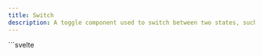 ```yaml
---
title: Switch
description: A toggle component used to switch between two states, such as on and off.
---
```


<Tabs>
  <TabItem label="Preview">
    <SwitchPreview />
  </TabItem>
  <TabItem label="Usage">
    ```svelte
    <script lang="ts">
      import { Switch, themeConfig } from "@dxdns/feflow"

      const { colors } = $derived(themeConfig())
      const sizes = ["xs", "sm", "md", "lg", "xl"]
    </script>

    <div
      style="
        max-width: 300px; 
        margin: 3rem auto; 
        line-height: 3;
        "
    >
      <Switch />

      <Switch>
        {#snippet label()}
          <span style="color: {colors.colorInfo};">label custom snippet</span>
        {/snippet}
      </Switch>

      <Switch size="md">
        <svg
          xmlns="http://www.w3.org/2000/svg"
          viewBox="0 0 384 512"
          width="16px"
          height="16px"
          style="margin: 0;"
        >
          <path
            d="m223.5 32c-123.5 0-223.5 100.3-223.5 224s100 224 223.5 224c60.6 0 115.5-24.2 155.8-63.4 5-4.9 6.3-12.5 3.1-18.7s-10.1-9.7-17-8.5c-9.8 1.7-19.8 2.6-30.1 2.6-96.9 0-175.5-78.8-175.5-176 0-65.8 36-123.1 89.3-153.3 6.1-3.5 9.2-10.5 7.7-17.3s-7.3-11.9-14.3-12.5c-6.3-.5-12.6-.8-19-.8z"
          >
          </path>
        </svg>

        <svg
          xmlns="http://www.w3.org/2000/svg"
          viewBox="0 0 24 24"
          width="16px"
          height="16px"
          style="margin: 0;"
        >
          <circle r="5" cy="12" cx="12"></circle>
          <path
            d="m21 13h-1a1 1 0 0 1 0-2h1a1 1 0 0 1 0 2zm-17 0h-1a1 1 0 0 1 0-2h1a1 1 0 0 1 0 2zm13.66-5.66a1 1 0 0 1 -.66-.29 1 1 0 0 1 0-1.41l.71-.71a1 1 0 1 1 1.41 1.41l-.71.71a1 1 0 0 1 -.75.29zm-12.02 12.02a1 1 0 0 1 -.71-.29 1 1 0 0 1 0-1.41l.71-.66a1 1 0 0 1 1.41 1.41l-.71.71a1 1 0 0 1 -.7.24zm6.36-14.36a1 1 0 0 1 -1-1v-1a1 1 0 0 1 2 0v1a1 1 0 0 1 -1 1zm0 17a1 1 0 0 1 -1-1v-1a1 1 0 0 1 2 0v1a1 1 0 0 1 -1 1zm-5.66-14.66a1 1 0 0 1 -.7-.29l-.71-.71a1 1 0 0 1 1.41-1.41l.71.71a1 1 0 0 1 0 1.41 1 1 0 0 1 -.71.29zm12.02 12.02a1 1 0 0 1 -.7-.29l-.66-.71a1 1 0 0 1 1.36-1.36l.71.71a1 1 0 0 1 0 1.41 1 1 0 0 1 -.71.24z"
          >
          </path>
        </svg>
      </Switch>

      <Switch size="xl">
        {@const style = "font-size: 14px; font-weight: bold;"}
        <span style={`${style} color: ${colors.colorSuccess};`}>ON</span>
        <span style={`${style} color: ${colors.colorError};`}>OFF</span>
      </Switch>

      {#each sizes as size, i}
        <Switch
          disabled={i === 0}
          checked={i === 1}
          indicatorColor={{
            unchecked: undefined,
            checked: i % 2 ? colors.colorInfo : colors.colorWarning
          }}
          style={i !== 0
            ? `background: ${i % 2 ? colors.colorError : colors.colorSuccess}`
            : undefined}
          size={size as any}
          label={size}
        />
      {/each}
    </div>
    ```
  </TabItem>
</Tabs>